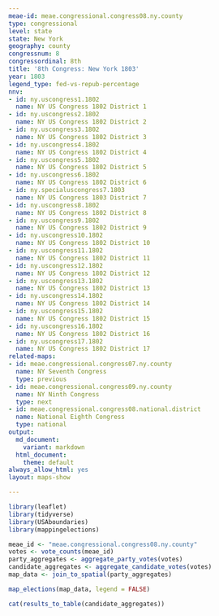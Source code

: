 ```yaml
---
meae-id: meae.congressional.congress08.ny.county
type: congressional
level: state
state: New York
geography: county
congressnum: 8
congressordinal: 8th
title: '8th Congress: New York 1803'
year: 1803
legend_type: fed-vs-repub-percentage
nnv:
- id: ny.uscongress1.1802
  name: NY US Congress 1802 District 1
- id: ny.uscongress2.1802
  name: NY US Congress 1802 District 2
- id: ny.uscongress3.1802
  name: NY US Congress 1802 District 3
- id: ny.uscongress4.1802
  name: NY US Congress 1802 District 4
- id: ny.uscongress5.1802
  name: NY US Congress 1802 District 5
- id: ny.uscongress6.1802
  name: NY US Congress 1802 District 6
- id: ny.specialuscongress7.1803
  name: NY US Congress 1803 District 7
- id: ny.uscongress8.1802
  name: NY US Congress 1802 District 8
- id: ny.uscongress9.1802
  name: NY US Congress 1802 District 9
- id: ny.uscongress10.1802
  name: NY US Congress 1802 District 10
- id: ny.uscongress11.1802
  name: NY US Congress 1802 District 11
- id: ny.uscongress12.1802
  name: NY US Congress 1802 District 12
- id: ny.uscongress13.1802
  name: NY US Congress 1802 District 13
- id: ny.uscongress14.1802
  name: NY US Congress 1802 District 14
- id: ny.uscongress15.1802
  name: NY US Congress 1802 District 15
- id: ny.uscongress16.1802
  name: NY US Congress 1802 District 16
- id: ny.uscongress17.1802
  name: NY US Congress 1802 District 17
related-maps:
- id: meae.congressional.congress07.ny.county
  name: NY Seventh Congress
  type: previous
- id: meae.congressional.congress09.ny.county
  name: NY Ninth Congress
  type: next
- id: meae.congressional.congress08.national.district
  name: National Eighth Congress
  type: national
output:
  md_document:
    variant: markdown
  html_document:
    theme: default
always_allow_html: yes
layout: maps-show

---
```


```r
library(leaflet)
library(tidyverse)
library(USAboundaries)
library(mappingelections)

meae_id <- "meae.congressional.congress08.ny.county"
votes <- vote_counts(meae_id)
party_aggregates <- aggregate_party_votes(votes)
candidate_aggregates <- aggregate_candidate_votes(votes)
map_data <- join_to_spatial(party_aggregates)
```

<div class="map">

```r
map_elections(map_data, legend = FALSE)
```

</div>

<div class="results-table">

```r
cat(results_to_table(candidate_aggregates))
```

</div>